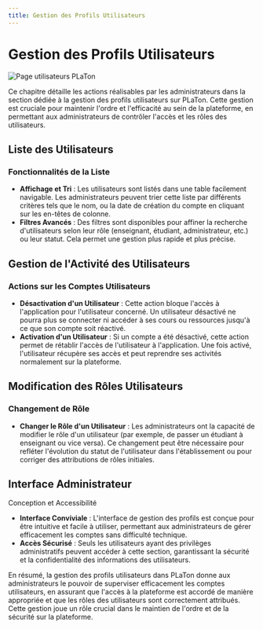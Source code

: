 ```yaml
---
title: Gestion des Profils Utilisateurs
---
```


# Gestion des Profils Utilisateurs

![Page utilisateurs PLaTon](../../../public/screens/admin/users.png)

Ce chapitre détaille les actions réalisables par les administrateurs dans la section dédiée à la gestion des profils utilisateurs sur PLaTon.
Cette gestion est cruciale pour maintenir l'ordre et l'efficacité au sein de la plateforme, en permettant aux administrateurs de contrôler l'accès et les rôles des utilisateurs.

## Liste des Utilisateurs

### Fonctionnalités de la Liste

- **Affichage et Tri** : Les utilisateurs sont listés dans une table facilement navigable. Les administrateurs peuvent trier cette liste par différents critères tels que le nom, ou la date de création du compte en cliquant sur les en-têtes de colonne.
- **Filtres Avancés** : Des filtres sont disponibles pour affiner la recherche d'utilisateurs selon leur rôle (enseignant, étudiant, administrateur, etc.) ou leur statut. Cela permet une gestion plus rapide et plus précise.

## Gestion de l'Activité des Utilisateurs

### Actions sur les Comptes Utilisateurs

- **Désactivation d'un Utilisateur** : Cette action bloque l'accès à l'application pour l'utilisateur concerné. Un utilisateur désactivé ne pourra plus se connecter ni accéder à ses cours ou ressources jusqu'à ce que son compte soit réactivé.
- **Activation d'un Utilisateur** : Si un compte a été désactivé, cette action permet de rétablir l'accès de l'utilisateur à l'application. Une fois activé, l'utilisateur récupère ses accès et peut reprendre ses activités normalement sur la plateforme.

## Modification des Rôles Utilisateurs

### Changement de Rôle

- **Changer le Rôle d'un Utilisateur** : Les administrateurs ont la capacité de modifier le rôle d'un utilisateur (par exemple, de passer un étudiant à enseignant ou vice versa). Ce changement peut être nécessaire pour refléter l'évolution du statut de l'utilisateur dans l'établissement ou pour corriger des attributions de rôles initiales.

## Interface Administrateur

Conception et Accessibilité

- **Interface Conviviale** : L'interface de gestion des profils est conçue pour être intuitive et facile à utiliser, permettant aux administrateurs de gérer efficacement les comptes sans difficulté technique.
- **Accès Sécurisé** : Seuls les utilisateurs ayant des privilèges administratifs peuvent accéder à cette section, garantissant la sécurité et la confidentialité des informations des utilisateurs.

En résumé, la gestion des profils utilisateurs dans PLaTon donne aux administrateurs le pouvoir de superviser efficacement
les comptes utilisateurs, en assurant que l'accès à la plateforme est accordé de manière appropriée et que les rôles des utilisateurs sont correctement attribués.
Cette gestion joue un rôle crucial dans le maintien de l'ordre et de la sécurité sur la plateforme.
